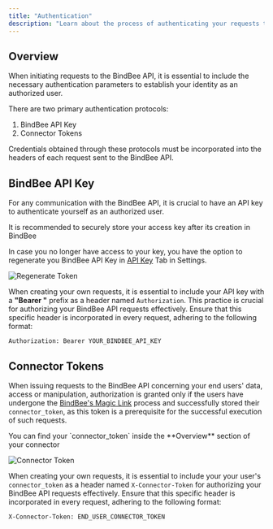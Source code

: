 ```yaml
---
title: "Authentication"
description: "Learn about the process of authenticating your requests to the BindBee API."
---
```


## Overview

When initiating requests to the BindBee API, it is essential to include the necessary authentication parameters to establish your identity as an authorized user.

There are two primary authentication protocols:

1. BindBee API Key
2. Connector Tokens

<Info>
  Credentials obtained through these protocols must be incorporated into the
  headers of each request sent to the BindBee API.
</Info>

## BindBee API Key

For any communication with the BindBee API, it is crucial to have an API key to authenticate yourself as an authorized user.

<Note>
  It is recommended to securely store your access key after its creation in
  BindBee
</Note>

In case you no longer have access to your key, you have the option to regenerate you BindBee API Key in [API Key](https://demo.unifyx.dev/settings/keys) Tab in Settings.

<img
  src="https://images.unifyx.dev/documentation_images/api_keys.png"
  alt="Regenerate Token"
  className="block"
/>

When creating your own requests, it is essential to include your API key with a **"Bearer "** prefix as a header named `Authorization`. This practice is crucial for authorizing your BindBee API requests effectively. Ensure that this specific header is incorporated in every request, adhering to the following format:

`Authorization: Bearer YOUR_BINDBEE_API_KEY`

## Connector Tokens

When issuing requests to the BindBee API concerning your end users' data, access or manipulation, authorization is granted only if the users have undergone the [BindBee's Magic Link](/features/magic-link) process and successfully stored their `connector_token`, as this token is a prerequisite for the successful execution of such requests.

<Tip>
  You can find your `connector_token` inside the **Overview** section of your
  connector
</Tip>

<img
  src="https://images.unifyx.dev/documentation_images/connector.png"
  alt="Connector Token"
  className="block"
/>

When creating your own requests, it is essential to include your your user's `connector_token` as a header named `X-Connector-Token` for authorizing your BindBee API requests effectively. Ensure that this specific header is incorporated in every request, adhering to the following format:

`X-Connector-Token: END_USER_CONNECTOR_TOKEN`
